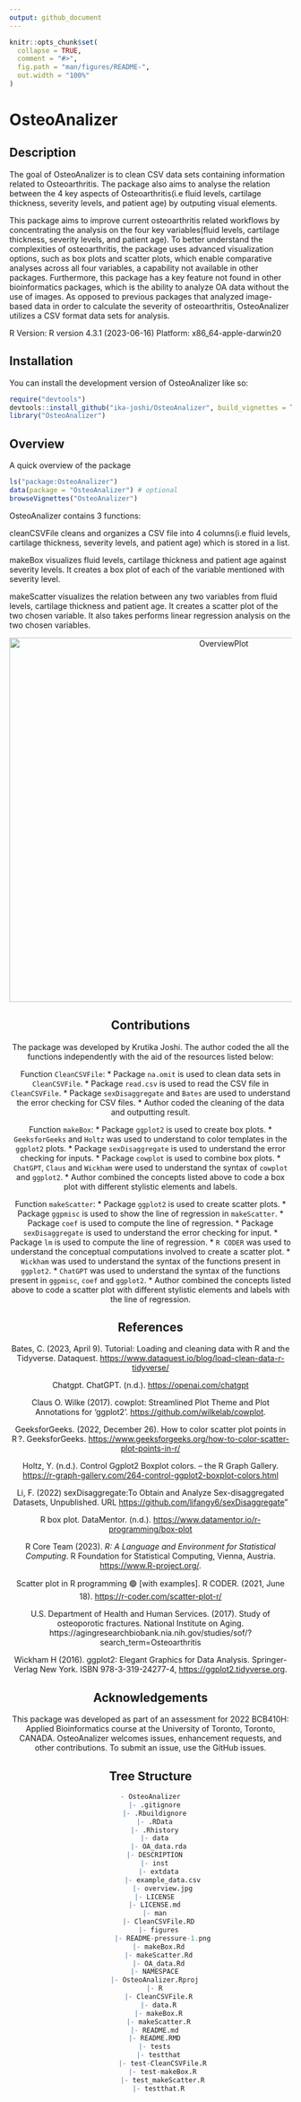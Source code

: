 ```yaml
---
output: github_document
---
```


<!-- README.md is generated from README.Rmd. Please edit that file -->

```r
knitr::opts_chunk$set(
  collapse = TRUE,
  comment = "#>",
  fig.path = "man/figures/README-",
  out.width = "100%"
)
```

# OsteoAnalizer

<!-- badges: start -->
<!-- badges: end -->

## Description
The goal of OsteoAnalizer is to clean CSV data sets containing information 
related to Osteoarthritis. The package also aims to analyse 
the relation between the 4 key aspects of Osteoarthritis(i.e fluid levels, 
cartilage thickness, severity levels, and patient age) by outputing visual elements. 

This package aims to improve current osteoarthritis related workflows by concentrating the analysis on the four key variables(fluid levels, cartilage thickness, severity levels, and patient age). To better understand the complexities of osteoarthritis, the package uses advanced visualization options, such as box plots and scatter plots, which enable comparative analyses across all four variables, a capability not available in other packages. Furthermore, this package has a key feature not found in other bioinformatics packages, which is the ability to analyze OA data without the use of images. As opposed to previous packages that analyzed image-based data in order to calculate the severity of osteoarthritis, OsteoAnalizer utilizes a CSV format data sets for analysis. 

R Version: R version 4.3.1 (2023-06-16) Platform: x86_64-apple-darwin20

## Installation

You can install the development version of OsteoAnalizer like so:

``` r
require("devtools")
devtools::install_github("ika-joshi/OsteoAnalizer", build_vignettes = TRUE)
library("OsteoAnalizer")
```

## Overview

A quick overview of the package

``` r
ls("package:OsteoAnalizer")
data(package = "OsteoAnalizer") # optional
browseVignettes("OsteoAnalizer")
```

OsteoAnalizer contains 3 functions:

cleanCSVFile cleans and organizes a CSV file into 4 columns(i.e fluid
levels, cartilage thickness, severity levels, and patient age) which is
stored in a list.

makeBox visualizes fluid levels, cartilage thickness and patient age
against severity levels. It creates a box plot of each of the variable
mentioned with severity level.

makeScatter visualizes the relation between any two variables from fluid
levels, cartilage thickness and patient age. It creates a scatter plot
of the two chosen variable. It also takes performs linear regression
analysis on the two chosen variables.

<div style="text-align:center">

<img src="inst/extdata/Overview.jpg" alt="OverviewPlot" width="750" height="650"/>

## Contributions

The package was developed by Krutika Joshi. The author coded the all the functions independently with the aid of the resources listed below:

Function `CleanCSVFile`:
* Package `na.omit` is used to clean data sets in `CleanCSVFile`. 
* Package `read.csv` is used to read the CSV file in `CleanCSVFile`.
* Package `sexDisaggregate` and `Bates` are used to understand the error checking for CSV files.
* Author coded the cleaning of the data and outputting result.

Function `makeBox`:
* Package `ggplot2` is used to create box plots.
* `GeeksforGeeks` and `Holtz` was used to understand to color templates in the `ggplot2` plots.
* Package `sexDisaggregate` is used to understand the error checking for inputs.
* Package `cowplot` is used to combine box plots.
* `ChatGPT`, `Claus` and `Wickham` were used to understand the syntax of `cowplot` and `ggplot2`.
* Author combined the concepts listed above to code a box plot with different stylistic elements and labels.

Function `makeScatter`:
* Package `ggplot2` is used to create scatter plots.
* Package `ggpmisc` is used to show the line of regression in `makeScatter`.
* Package `coef` is used to compute the line of regression. 
* Package `sexDisaggregate` is used to understand the error checking for input.
* Package `lm` is used to compute the line of regression.
* `R CODER` was used to understand the conceptual computations involved to create a scatter plot.
* `Wickham` was used to understand the syntax of the functions present in `ggplot2`. 
* `ChatGPT` was used to understand the syntax of the functions present in `ggpmisc`, `coef` and `ggplot2`.
* Author combined the concepts listed above to code a scatter plot with different stylistic elements and labels with the line of regression. 

## References

Bates, C. (2023, April 9). Tutorial: Loading and cleaning data with R
and the Tidyverse. Dataquest.
<https://www.dataquest.io/blog/load-clean-data-r-tidyverse/>

Chatgpt. ChatGPT. (n.d.). <https://openai.com/chatgpt>

Claus O. Wilke (2017). cowplot: Streamlined Plot Theme and Plot
Annotations for ‘ggplot2’. <https://github.com/wilkelab/cowplot>.

GeeksforGeeks. (2022, December 26). How to color scatter plot points in
R ?. GeeksforGeeks.
<https://www.geeksforgeeks.org/how-to-color-scatter-plot-points-in-r/>

Holtz, Y. (n.d.). Control Ggplot2 Boxplot colors. – the R Graph Gallery.
<https://r-graph-gallery.com/264-control-ggplot2-boxplot-colors.html>

Li, F. (2022) sexDisaggregate:To Obtain and Analyze Sex-disaggregated
Datasets, Unpublished. URL
<https://github.com/lifangy6/sexDisaggregate>”

R box plot. DataMentor. (n.d.).
<https://www.datamentor.io/r-programming/box-plot>

R Core Team (2023). *R: A Language and Environment for Statistical
Computing*. R Foundation for Statistical Computing, Vienna, Austria.
<https://www.R-project.org/>.

Scatter plot in R programming 🟢 \[with examples\]. R CODER. (2021, June
18). <https://r-coder.com/scatter-plot-r/>

U.S. Department of Health and Human Services. (2017). Study of osteoporotic fractures. 
National Institute on Aging. https://agingresearchbiobank.nia.nih.gov/studies/sof/?search_term=Osteoarthritis 

Wickham H (2016). ggplot2: Elegant Graphics for Data Analysis.
Springer-Verlag New York. ISBN 978-3-319-24277-4,
<https://ggplot2.tidyverse.org>.

## Acknowledgements

This package was developed as part of an assessment for 2022 BCB410H:
Applied Bioinformatics course at the University of Toronto, Toronto,
CANADA. OsteoAnalizer welcomes issues, enhancement requests, and other
contributions. To submit an issue, use the GitHub issues.

## Tree Structure

``` r
- OsteoAnalizer
  |- .gitignore
  |- .Rbuildignore
  |- .RData
  |- .Rhistory
  |- data
    |- OA_data.rda
  |- DESCRIPTION
  |- inst
    |- extdata
      |- example_data.csv
      |- overview.jpg
  |- LICENSE
  |- LICENSE.md
  |- man
    |- CleanCSVFile.RD
    |- figures
      |- README-pressure-1.png
    |- makeBox.Rd
    |- makeScatter.Rd
    |- OA_data.Rd
  |- NAMESPACE
  |- OsteoAnalizer.Rproj
  |- R
    |- CleanCSVFile.R
    |- data.R
    |- makeBox.R
    |- makeScatter.R
  |- README.md
  |- README.RMD
  |- tests
    |- testthat
      |- test-CleanCSVFile.R
      |- test-makeBox.R
      |- test_makeScatter.R
    |- testthat.R
```
